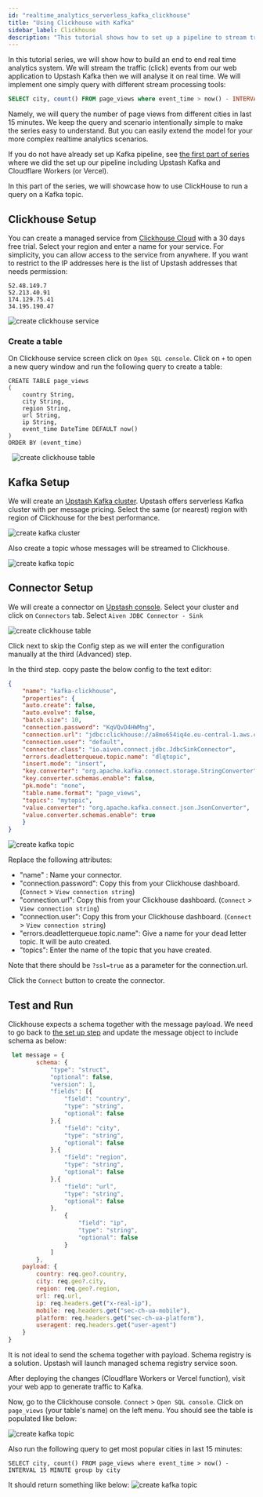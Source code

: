 ```yaml
---
id: "realtime_analytics_serverless_kafka_clickhouse"
title: "Using Clickhouse with Kafka"
sidebar_label: Clickhouse
description: "This tutorial shows how to set up a pipeline to stream traffic events to Upstash Kafka and analyse with Clickhouse"
---
```


In this tutorial series, we will show how to build an end to end real time analytics system. We will stream the traffic (click) events from our web application to Upstash Kafka then we will analyse it on real time. We will implement one simply query with different stream processing tools:

```sql
SELECT city, count() FROM page_views where event_time > now() - INTERVAL 15 MINUTE group by city
```

Namely, we will query the number of page views from different cities in last 15 minutes. We keep the query and scenario intentionally simple to make the series easy to understand. But you can easily extend the model for your more complex realtime analytics scenarios.  

If you do not have already set up Kafka pipeline, see [the first part of series](./realtime_analytics_serverless_kafka_setup.md) where we did the set up our pipeline including Upstash Kafka and Cloudflare Workers (or Vercel). 
 
In this part of the series, we will showcase how to use ClickHouse to run a query on a Kafka topic.

## Clickhouse Setup
You can create a managed service from [Clickhouse Cloud](https://https://clickhouse.cloud/) with a 30 days free trial. Select your region and enter a name for your service. For simplicity, you can allow access to the service from anywhere. If you want to restrict to the IP addresses here is the list of Upstash addresses that needs permission:
```text
52.48.149.7
52.213.40.91
174.129.75.41
34.195.190.47
```


![create clickhouse service](/img/clickhouse/ss1.png)

### Create a table
On Clickhouse service screen click on `Open SQL console`. Click on `+` to open a new query window and run the following query to create a table:
```
CREATE TABLE page_views
(
    country String,
    city String,
    region String,
    url String,
    ip String,
    event_time DateTime DEFAULT now()  
)
ORDER BY (event_time)
```
&nbsp;
![create clickhouse table](/img/clickhouse/ss7.png)


## Kafka Setup
We will create an [Upstash Kafka cluster](https://console.upstash.com/kafka). Upstash offers serverless Kafka cluster with per message pricing. Select the same (or nearest) region with region of Clickhouse for the best performance.
&nbsp;

![create kafka cluster](/img/clickhouse/ss8.png)

Also create a topic whose messages will be streamed to Clickhouse.
&nbsp;

![create kafka topic](/img/clickhouse/ss9.png)


## Connector Setup
We will create a connector on [Upstash console](https://console.upstash.com/kafka). Select your cluster and click on `Connectors` tab. Select `Aiven JDBC Connector - Sink`

![create clickhouse table](/img/clickhouse/ss2.png)


Click next to skip the Config step as we will enter the configuration manually at the third (Advanced) step.

In the third step. copy paste the below config to the text editor:

```json
{
    "name": "kafka-clickhouse",
    "properties": {
    "auto.create": false,
    "auto.evolve": false,
    "batch.size": 10,
    "connection.password": "KqVQvD4HWMng",
    "connection.url": "jdbc:clickhouse://a8mo654iq4e.eu-central-1.aws.clickhouse.cloud:8443/default?ssl=true",
    "connection.user": "default",
    "connector.class": "io.aiven.connect.jdbc.JdbcSinkConnector",
    "errors.deadletterqueue.topic.name": "dlqtopic",
    "insert.mode": "insert",
    "key.converter": "org.apache.kafka.connect.storage.StringConverter",
    "key.converter.schemas.enable": false,
    "pk.mode": "none",
    "table.name.format": "page_views",
    "topics": "mytopic",
    "value.converter": "org.apache.kafka.connect.json.JsonConverter",
    "value.converter.schemas.enable": true
	}
}
```

![create kafka topic](/img/clickhouse/ss4.png)

Replace the following attributes:

- "name" : Name your connector.
- "connection.password": Copy this from your Clickhouse dashboard. (`Connect` > `View connection string`)
- "connection.url": Copy this from your Clickhouse dashboard. (`Connect` > `View connection string`)
- "connection.user": Copy this from your Clickhouse dashboard. (`Connect` > `View connection string`)
- "errors.deadletterqueue.topic.name": Give a name for your dead letter topic. It will be auto created.
- "topics": Enter the name of the topic that you have created.

Note that there should be `?ssl=true` as a parameter for the connection.url.

Click the `Connect` button to create the connector.

## Test and Run
Clickhouse expects a schema together with the message payload. We need to go back to [the set up step](realtime_analytics_serverless_kafka_setup.md) and update the message object to include schema as below:
```js
 let message = {
        schema: {
            "type": "struct",
            "optional": false,
            "version": 1,
            "fields": [{
                "field": "country",
                "type": "string",
                "optional": false
            },{
                "field": "city",
                "type": "string",
                "optional": false
            },{
                "field": "region",
                "type": "string",
                "optional": false
            },{
                "field": "url",
                "type": "string",
                "optional": false
            },
                {
                    "field": "ip",
                    "type": "string",
                    "optional": false
                }
            ]
        },
    payload: {
        country: req.geo?.country,
        city: req.geo?.city,
        region: req.geo?.region,
        url: req.url,
        ip: req.headers.get("x-real-ip"),
        mobile: req.headers.get("sec-ch-ua-mobile"),
        platform: req.headers.get("sec-ch-ua-platform"),
        useragent: req.headers.get("user-agent")
    }
}

```


<Note>
It is not ideal to send the schema together with payload. Schema registry is a solution. Upstash will launch managed schema registry service soon.
</Note>

After deploying the changes (Cloudflare Workers or Vercel function), visit your web app to generate traffic to Kafka.

Now, go to the Clickhouse console. `Connect` > `Open SQL console`. Click on `page_views` (your table's name) on the left menu. You should see the table is populated like below:

![create kafka topic](/img/clickhouse/ss6.png)
                                                   
Also run the following query to get most popular cities in last 15 minutes:
```shell
SELECT city, count() FROM page_views where event_time > now() - INTERVAL 15 MINUTE group by city
```

It should return something like below:
![create kafka topic](/img/clickhouse/ss10.png)
                  

